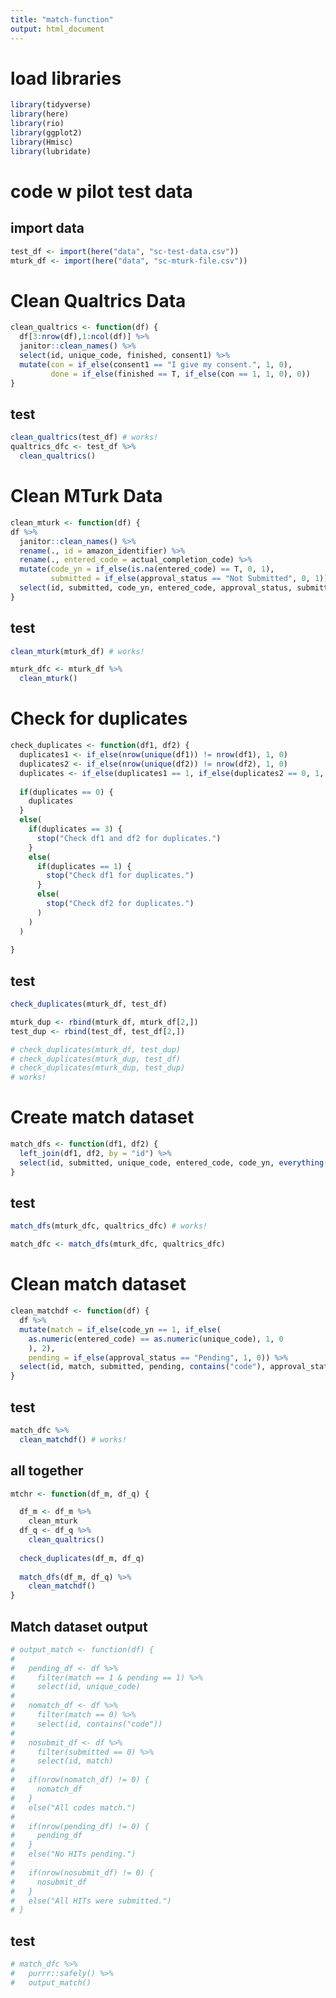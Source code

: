 ```yaml
---
title: "match-function"
output: html_document
---
```

# load libraries
```r
library(tidyverse)
library(here)
library(rio)
library(ggplot2)
library(Hmisc)
library(lubridate)
```

# code w pilot test data
## import data
```r
test_df <- import(here("data", "sc-test-data.csv"))
mturk_df <- import(here("data", "sc-mturk-file.csv"))
```

# Clean Qualtrics Data
```r
clean_qualtrics <- function(df) {
  df[3:nrow(df),1:ncol(df)] %>% 
  janitor::clean_names() %>% 
  select(id, unique_code, finished, consent1) %>% 
  mutate(con = if_else(consent1 == "I give my consent.", 1, 0),
         done = if_else(finished == T, if_else(con == 1, 1, 0), 0))
}
```

## test
```r
clean_qualtrics(test_df) # works!
qualtrics_dfc <- test_df %>% 
  clean_qualtrics()
```

# Clean MTurk Data
```r
clean_mturk <- function(df) {
df %>% 
  janitor::clean_names() %>% 
  rename(., id = amazon_identifier) %>% 
  rename(., entered_code = actual_completion_code) %>% 
  mutate(code_yn = if_else(is.na(entered_code) == T, 0, 1),
         submitted = if_else(approval_status == "Not Submitted", 0, 1)) %>% 
  select(id, submitted, code_yn, entered_code, approval_status, submitted)
}
```

## test
```r
clean_mturk(mturk_df) # works!

mturk_dfc <- mturk_df %>% 
  clean_mturk()
```

# Check for duplicates
```r
check_duplicates <- function(df1, df2) {
  duplicates1 <- if_else(nrow(unique(df1)) != nrow(df1), 1, 0)
  duplicates2 <- if_else(nrow(unique(df2)) != nrow(df2), 1, 0)
  duplicates <- if_else(duplicates1 == 1, if_else(duplicates2 == 0, 1, 3), if_else(duplicates2 == 1, 2, 0))
  
  if(duplicates == 0) {
    duplicates
  }
  else(
    if(duplicates == 3) {
      stop("Check df1 and df2 for duplicates.")
    }
    else(
      if(duplicates == 1) {
        stop("Check df1 for duplicates.")
      }
      else(
        stop("Check df2 for duplicates.")
      )
    )
  )
  
}
```

## test
```r
check_duplicates(mturk_df, test_df)

mturk_dup <- rbind(mturk_df, mturk_df[2,])
test_dup <- rbind(test_df, test_df[2,])

# check_duplicates(mturk_df, test_dup)
# check_duplicates(mturk_dup, test_df)
# check_duplicates(mturk_dup, test_dup)
# works!
```

# Create match dataset
```r
match_dfs <- function(df1, df2) {
  left_join(df1, df2, by = "id") %>% 
  select(id, submitted, unique_code, entered_code, code_yn, everything())
}
```

## test
```r
match_dfs(mturk_dfc, qualtrics_dfc) # works!

match_dfc <- match_dfs(mturk_dfc, qualtrics_dfc)
```

# Clean match dataset
```r
clean_matchdf <- function(df) {
  df %>% 
  mutate(match = if_else(code_yn == 1, if_else(
    as.numeric(entered_code) == as.numeric(unique_code), 1, 0
    ), 2),
    pending = if_else(approval_status == "Pending", 1, 0)) %>% 
  select(id, match, submitted, pending, contains("code"), approval_status)
}
```

## test
```r
match_dfc %>% 
  clean_matchdf() # works!
```

## all together
```r
mtchr <- function(df_m, df_q) {

  df_m <- df_m %>% 
    clean_mturk
  df_q <- df_q %>% 
    clean_qualtrics()
  
  check_duplicates(df_m, df_q)
  
  match_dfs(df_m, df_q) %>% 
    clean_matchdf()
}
```

## Match dataset output
```r
# output_match <- function(df) {
#   
#   pending_df <- df %>% 
#     filter(match == 1 & pending == 1) %>% 
#     select(id, unique_code)
# 
#   nomatch_df <- df %>% 
#     filter(match == 0) %>% 
#     select(id, contains("code"))
# 
#   nosubmit_df <- df %>% 
#     filter(submitted == 0) %>% 
#     select(id, match)
#   
#   if(nrow(nomatch_df) != 0) {
#     nomatch_df
#   }
#   else("All codes match.")
# 
#   if(nrow(pending_df) != 0) {
#     pending_df
#   }
#   else("No HITs pending.")
#   
#   if(nrow(nosubmit_df) != 0) {
#     nosubmit_df
#   }
#   else("All HITs were submitted.")
# }
```

## test
```r
# match_dfc %>% 
#   purrr::safely() %>% 
#   output_match()
```

